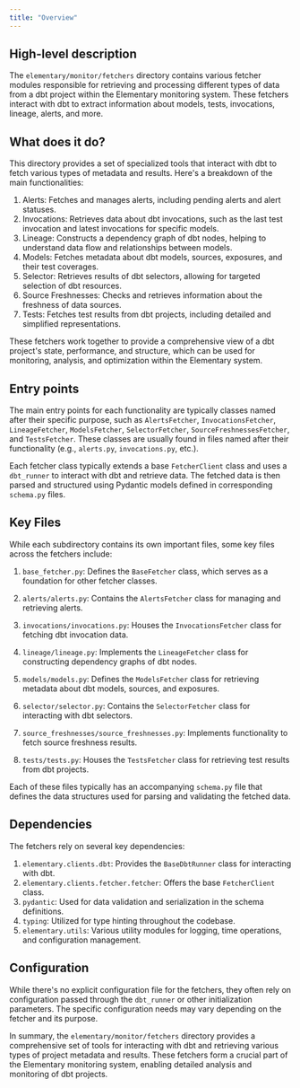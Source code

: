 ```yaml
---
title: "Overview"
---
```


## High-level description
The `elementary/monitor/fetchers` directory contains various fetcher modules responsible for retrieving and processing different types of data from a dbt project within the Elementary monitoring system. These fetchers interact with dbt to extract information about models, tests, invocations, lineage, alerts, and more.

## What does it do?
This directory provides a set of specialized tools that interact with dbt to fetch various types of metadata and results. Here's a breakdown of the main functionalities:

1. Alerts: Fetches and manages alerts, including pending alerts and alert statuses.
2. Invocations: Retrieves data about dbt invocations, such as the last test invocation and latest invocations for specific models.
3. Lineage: Constructs a dependency graph of dbt nodes, helping to understand data flow and relationships between models.
4. Models: Fetches metadata about dbt models, sources, exposures, and their test coverages.
5. Selector: Retrieves results of dbt selectors, allowing for targeted selection of dbt resources.
6. Source Freshnesses: Checks and retrieves information about the freshness of data sources.
7. Tests: Fetches test results from dbt projects, including detailed and simplified representations.

These fetchers work together to provide a comprehensive view of a dbt project's state, performance, and structure, which can be used for monitoring, analysis, and optimization within the Elementary system.

## Entry points
The main entry points for each functionality are typically classes named after their specific purpose, such as `AlertsFetcher`, `InvocationsFetcher`, `LineageFetcher`, `ModelsFetcher`, `SelectorFetcher`, `SourceFreshnessesFetcher`, and `TestsFetcher`. These classes are usually found in files named after their functionality (e.g., `alerts.py`, `invocations.py`, etc.).

Each fetcher class typically extends a base `FetcherClient` class and uses a `dbt_runner` to interact with dbt and retrieve data. The fetched data is then parsed and structured using Pydantic models defined in corresponding `schema.py` files.

## Key Files
While each subdirectory contains its own important files, some key files across the fetchers include:

1. `base_fetcher.py`: Defines the `BaseFetcher` class, which serves as a foundation for other fetcher classes.

2. `alerts/alerts.py`: Contains the `AlertsFetcher` class for managing and retrieving alerts.

3. `invocations/invocations.py`: Houses the `InvocationsFetcher` class for fetching dbt invocation data.

4. `lineage/lineage.py`: Implements the `LineageFetcher` class for constructing dependency graphs of dbt nodes.

5. `models/models.py`: Defines the `ModelsFetcher` class for retrieving metadata about dbt models, sources, and exposures.

6. `selector/selector.py`: Contains the `SelectorFetcher` class for interacting with dbt selectors.

7. `source_freshnesses/source_freshnesses.py`: Implements functionality to fetch source freshness results.

8. `tests/tests.py`: Houses the `TestsFetcher` class for retrieving test results from dbt projects.

Each of these files typically has an accompanying `schema.py` file that defines the data structures used for parsing and validating the fetched data.

## Dependencies
The fetchers rely on several key dependencies:

1. `elementary.clients.dbt`: Provides the `BaseDbtRunner` class for interacting with dbt.
2. `elementary.clients.fetcher.fetcher`: Offers the base `FetcherClient` class.
3. `pydantic`: Used for data validation and serialization in the schema definitions.
4. `typing`: Utilized for type hinting throughout the codebase.
5. `elementary.utils`: Various utility modules for logging, time operations, and configuration management.

## Configuration
While there's no explicit configuration file for the fetchers, they often rely on configuration passed through the `dbt_runner` or other initialization parameters. The specific configuration needs may vary depending on the fetcher and its purpose.

In summary, the `elementary/monitor/fetchers` directory provides a comprehensive set of tools for interacting with dbt and retrieving various types of project metadata and results. These fetchers form a crucial part of the Elementary monitoring system, enabling detailed analysis and monitoring of dbt projects.